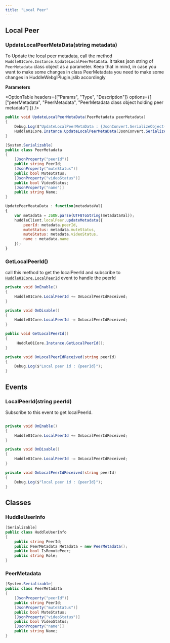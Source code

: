 ---
title: "Local Peer"
---


## Local Peer

### UpdateLocalPeerMetaData(string metadata)

To Update the local peer metadata, call the method `Huddle01Core.Instance.UpdateLocalPeerMetaData`. it takes json string of `PeerMetadata` class object as a parameter. Keep that in mind, in case you want to make some changes in class PeerMetadata you need to make some changes in HuddleWebglPlugin.jslib accordingly

**Parameters**

<OptionTable
  headers={["Params", "Type", "Description"]}
  options={[
    ["peerMetadata", "PeerMetadata", "PeerMetadata class object holding peer metadata"]
    ]}
/>

```csharp filename=".csharp"
public void UpdateLocalPeerMetaData(PeerMetadata peerMetadata)
{
    Debug.Log($"UpdateLocalPeerMetaData : {JsonConvert.SerializeObject(peerMetadata)}");
    Huddle01Core.Instance.UpdateLocalPeerMetaData(JsonConvert.SerializeObject(peerMetadata));
}

[System.Serializable]
public class PeerMetadata
{
    [JsonProperty("peerId")]
    public string PeerId;
    [JsonProperty("muteStatus")]
    public bool MuteStatus;
    [JsonProperty("videoStatus")]
    public bool VideoStatus;
    [JsonProperty("name")]
    public string Name;
}
```

```jsx filename=".jslib"
UpdatePeerMeataData : function(metadataVal)
{
    var metadata = JSON.parse(UTF8ToString(metadataVal));
    huddleClient.localPeer.updateMetadata({
        peerId: metadata.peerId,
        muteStatus: metadata.muteStatus,
        muteStatus: metadata.videoStatus,
        name : metadata.name
    });
}
```

### GetLocalPeerId()

call this method to get the localPeerId and subscribe to [`Huddle01Core.LocalPeerId`](/UnityWebglPlugin/methods/localPeer#localpeeridstring-peerid) event to handle the peerId

```csharp filename=".csharp"
private void OnEnable()
{
    Huddle01Core.LocalPeerId += OnLocalPeerIdReceived;
}

private void OnDisable()
{
    Huddle01Core.LocalPeerId -= OnLocalPeerIdReceived;
}

public void GetLocalPeerId()
{
	 Huddle01Core.Instance.GetLocalPeerId();
}

private void OnLocalPeerIdReceived(string peerId)
{
    Debug.Log($"Local peer id : {peerId}");
}

```

## Events

### LocalPeerId(string peerId)

Subscribe to this event to get localPeerId.

```csharp filename=".csharp"

private void OnEnable()
{
    Huddle01Core.LocalPeerId += OnLocalPeerIdReceived;
}    

private void OnDisable()
{
    Huddle01Core.LocalPeerId -= OnLocalPeerIdReceived;
}

private void OnLocalPeerIdReceived(string peerId)
{
    Debug.Log($"local peer id : {peerId}");
}

```

## Classes

### HuddleUserInfo

```csharp filename=".csharp"
[Serializable]
public class HuddleUserInfo
{
    public string PeerId;
    public PeerMetadata Metadata = new PeerMetadata();
    public bool IsRemotePeer;
    public string Role;
}
```

### PeerMetadata

```csharp filename=".csharp"
[System.Serializable]
public class PeerMetadata
{
    [JsonProperty("peerId")]
    public string PeerId;
    [JsonProperty("muteStatus")]
    public bool MuteStatus;
    [JsonProperty("videoStatus")]
    public bool VideoStatus;
    [JsonProperty("name")]
    public string Name;
}
```
